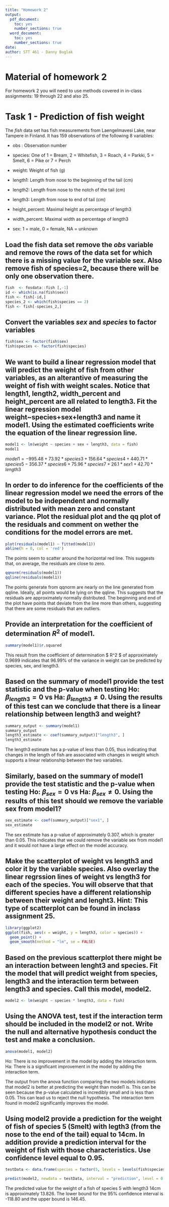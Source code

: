 ```yaml
---
title: "Homework 2"
output:
  pdf_document:
    toc: yes
    number_sections: true
  word_document:
    toc: yes
    number_sections: true
date: 
author: STT 461 - Danny Buglak
---
```


# Material of homework 2

For homework 2 you will need to use methods covered in in-class assignments: 19 through 22 and also 25.

# Task 1 - Prediction of fish weight

The _fish_ data set has fish measurements from Laengelmavesi Lake, near Tampere in  Finland. It has 159 observations of the following 8 variables:

- obs : Observation number

- species: One of 1 = Bream, 2 = Whitefish, 3 = Roach, 4 = Parkki, 5 = Smelt, 6 = Pike or 7 = Perch

- weight: Weight of fish (g)

- length1: Length from nose to the beginning of the tail (cm)

- length2: Length from nose to the notch of the tail (cm)

- length3: Length from nose to end of tail (cm)

- height_percent: Maximal height as percentage of length3

- width_percent: Maximal width as percentage of length3

- sex: 1 = male, 0 = female, NA = unknown



## Load the fish data set remove the _obs_ variable and remove the rows of the data set for which there is a missing value for the variable sex.  Also remove fish of species=2, because there will be only one observation there.

```r
fish  <- fosdata::fish [,-1]
id <- which(is.na(fish$sex))
fish <- fish[-id,]
species_2 <- which(fish$species == 2)
fish <- fish[-species_2,]
```

## Convert the variables _sex_ and _species_ to factor variables

```r
fish$sex <- factor(fish$sex)
fish$species <- factor(fish$species)
```


## We want to build a linear regression model that will predict the weight of fish from other variables, as an alterantive of measuring the weight of fish with weight scales. Notice that length1, length2, width_percent and height_percent are all related to length3. Fit the linear regression model weight~species+sex+length3 and name it model1. Using the estimated coefficients write the equation of the linear regression line.

```r
model1 <- lm(weight ~ species + sex + length3, data = fish)
model1
```

$model1 = -995.48 + 73.92*species3 + 156.64*species4 + 440.71*species5 - 356.37*species6 + 75.96*species7 + 26.1*sex1 + 42.70*length3$

## In order to do inference for the coefficients of the linear regression model we need the errors of the model to be independent and normally distributed with mean zero and constant variance. Plot the residual plot and the qq plot of the residuals and comment on wether the conditions for the model errors are met.

```r
plot(residuals(model1) ~ fitted(model1))
abline(h = 0, col = 'red')
```

The points seem to scatter around the horizontal red line. This suggests that, on average, the residuals are close to zero.

```r
qqnorm(residuals(model1))
qqline(residuals(model1))
```

The points generate from qqnorm are nearly on the line generated from qqline. Ideally, all points would be lying on the qqline. This suggests that the residuals are approximately normally distributed. The beginning and end of the plot have points that deviate from the line more than others, suggesting that there are some residuals that are outliers.

## Provide an interpretation for the coefficient of determination $R^2$ of model1.

```r
summary(model1)$r.squared
```

This result from the coefficient of determination $ R^2 $ of approximately 0.9699 indicates that 96.99% of the variance in weight can be predicted by species, sex, and length3.

## Based on the summary of model1 provide the test statistic and the p-value when testing  Ho: $\beta_{length3} =0$ vs Ha: $\beta_{length3}\neq 0$. Using the results of this test can we conclude that there is a linear relationship between length3 and weight?

```r
summary_output <- summary(model1)
summary_output
length3_estimate <- coef(summary_output)["length3", ]
length3_estimate
```

The length3 estimate has a p-value of less than 0.05, thus indicating that changes in the length of fish are associated with changes in weight which supports a linear relationship between the two variables.

## Similarly, based on the summary of model1 provide the test statistic and the p-value when testing  Ho: $\beta_{sex} =0$ vs Ha: $\beta_{sex}\neq 0$. Using the results of this test should we remove the variable sex from model1?

```r
sex_estimate <- coef(summary_output)["sex1", ]
sex_estimate
```

The sex estimate has a p-value of approximately 0.307, which is greater than 0.05. This indicates that we could remove the variable sex from model1 and it would not have a large effect on the model accuracy.

## Make the scatterplot of weight vs length3 and color it by the variable species. Also overlay the linear regrssion lines of weight vs length3 for each of the species. You will observe that that different species have a different relationship between their weight and lenght3. Hint: This type of scatterplot can be found in inclass assignment 25.

```r
library(ggplot2)
ggplot(fish, aes(x = weight, y = length3, color = species)) +
  geom_point() +
  geom_smooth(method = "lm", se = FALSE)
```


## Based on the previous scatterplot there might be an interaction between lenght3 and species. Fit the model that will predict weight from species, length3 and the interaction term between length3 and species. Call this model, model2.

```r
model2 <- lm(weight ~ species * length3, data = fish)
```

## Using the ANOVA test, test if the interaction term should be included in the model2 or not. Write the null and alternative hypothesis conduct the test and make a conclusion.

```r
anova(model1, model2)
```

Ho: There is no improvement in the model by adding the interaction term.
Ha: There is a significant improvement in the model by adding the interaction term.

The output from the anova function comparing the two models indicates that model2 is better at predicting the weight than model1 is. This can be seen because the p-value calculated is incredibly small and is less than 0.05. This can lead us to reject the null hypothesis. The interaction term found in model2 significantly improves the model.

## Using model2 provide a prediction for the weight of fish of species 5 (Smelt) with legth3 (from the nose to the end of the tail) equal to 14cm. In addition provide a prediction interval for the weight of fish with those characteristics. Use confidence level equal to 0.95.

```r
testData <- data.frame(species = factor(5, levels = levels(fish$species)), length3 = 14)

predict(model2, newdata = testData, interval = "prediction", level = 0.95)
```

The predicted value for the weight of a fish of species 5 with length3 14cm is approximately 13.826. The lower bound for the 95% confidence interval is -118.80 and the upper bound is 146.45.
